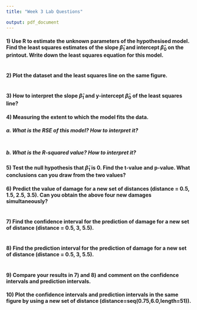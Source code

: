 ```yaml
---
title: "Week 3 Lab Questions"

output: pdf_document
---
```


#### 1)	Use R to estimate the unknown parameters of the hypothesised model. Find the least squares estimates of the slope ${\hat\beta}_1$ and intercept ${\hat\beta}_0$ on the printout. Write down the least squares equation for this model.
```r

```

#### 2)	Plot the dataset and the least squares line on the same figure.
```r

```

#### 3)	How to interpret the slope ${\hat\beta}_1$ and y-intercept ${\hat\beta}_0$ of the least squares line?  



#### 4)	Measuring the extent to which the model fits the data.

##### a. What is the RSE of this model? How to interpret it?
```r

```
 
##### b. What is the R-squared value? How to interpret it?


#### 5)	Test the null hypothesis that ${\hat \beta}_1$ is 0. Find the t-value and p-value. What conclusions can you draw from the two values?


#### 6)	Predict the value of damage for a new set of distances (distance = 0.5, 1.5, 2.5, 3.5). Can you obtain the above four new damages simultaneously?
```r

```

#### 7)	Find the confidence interval for the prediction of damage for a new set of distance (distance = 0.5, 3, 5.5). 
```r

```

#### 8)	Find the prediction interval for the prediction of damage for a new set of distance (distance = 0.5, 3, 5.5).
```r

```

#### 9)	Compare your results in 7) and 8) and comment on the confidence intervals and prediction intervals. 



#### 10) Plot the confidence intervals and prediction intervals in the same figure by using a new set of distance (distance=seq(0.75,6.0,length=51)).
```r

```
